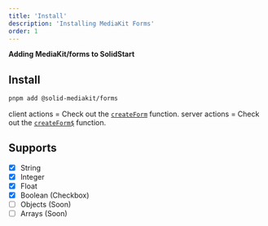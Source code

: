 ```yaml
---
title: 'Install'
description: 'Installing MediaKit Forms'
order: 1
---
```


**Adding MediaKit/forms to SolidStart**

## Install

```sh
pnpm add @solid-mediakit/forms
```

client actions = Check out the [`createForm`](/forms/createform) function.
server actions = Check out the [`createForm$`](/forms/serverform) function.

## Supports

- [x] String
- [x] Integer
- [x] Float
- [x] Boolean (Checkbox)
- [ ] Objects (Soon)
- [ ] Arrays (Soon)

